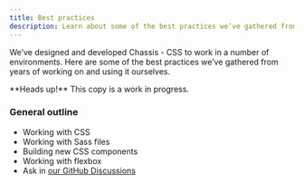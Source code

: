 ```yaml
---
title: Best practices
description: Learn about some of the best practices we’ve gathered from years of working on and using Chassis.
---
```


We’ve designed and developed Chassis - CSS to work in a number of environments. Here are some of the best practices we’ve gathered from years of working on and using it ourselves.

<Callout>
**Heads up!** This copy is a work in progress.
</Callout>

### General outline

- Working with CSS
- Working with Sass files
- Building new CSS components
- Working with flexbox
- Ask in [our GitHub Discussions](https://github.com/twbs/chassis-css/discussions)
